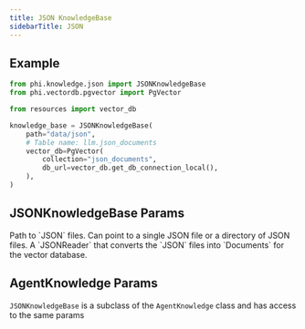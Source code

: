 ```yaml
---
title: JSON KnowledgeBase
sidebarTitle: JSON
---
```


## Example

```python knowledge_base.py
from phi.knowledge.json import JSONKnowledgeBase
from phi.vectordb.pgvector import PgVector

from resources import vector_db

knowledge_base = JSONKnowledgeBase(
    path="data/json",
    # Table name: llm.json_documents
    vector_db=PgVector(
        collection="json_documents",
        db_url=vector_db.get_db_connection_local(),
    ),
)
```

## JSONKnowledgeBase Params

<ResponseField name="path" type="Union[str, Path]">
  Path to `JSON` files.
  Can point to a single JSON file or a directory of JSON files.
</ResponseField>
<ResponseField name="reader" type="JSONReader">
  A `JSONReader` that converts the `JSON` files into `Documents` for the vector database.
</ResponseField>

## AgentKnowledge Params

`JSONKnowledgeBase` is a subclass of the `AgentKnowledge` class and has access to the same params

<Snippet file="kb-base-reference.mdx" />

